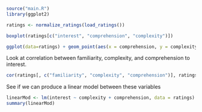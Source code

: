 ```r
source("main.R")
library(ggplot2)
```

```r
ratings <- normalize_ratings(load_ratings())
```

```r
boxplot(ratings[c("interest", "comprehension", "complexity")])
```

```r
ggplot(data=ratings) + geom_point(aes(x = comprehension, y = complexity, color = interest))
```


Look at correlation between familiarity, complexity, and comprehension to interest.
```r
cor(ratings[, c("familiarity", "complexity", "comprehension")], ratings$interest)
```

See if we can produce a linear model between these variables
```r
linearMod <- lm(interest ~ complexity + comprehension, data = ratings)
summary(linearMod)
```

